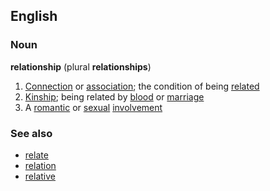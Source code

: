 ==English==
===Noun===
'''relationship''' (plural '''relationships''')
#[[Connection]] or [[association]]; the condition of being [[relate]]d
#[[Kinship]]; being related by [[blood]] or [[marriage]]
#A [[romantic]] or [[sexual]] [[involvement]]

===See also===
*[[relate]]
*[[relation]]
*[[relative]]
